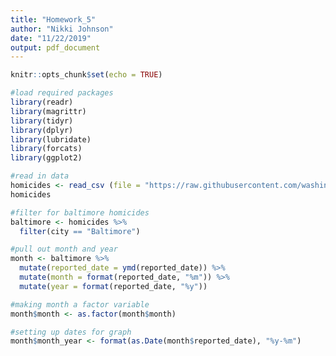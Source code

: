 ```yaml
---
title: "Homework_5"
author: "Nikki Johnson"
date: "11/22/2019"
output: pdf_document
---
```


```r
knitr::opts_chunk$set(echo = TRUE)
```

```r
#load required packages
library(readr)
library(magrittr)
library(tidyr)
library(dplyr)
library(lubridate)
library(forcats)
library(ggplot2)

#read in data
homicides <- read_csv (file = "https://raw.githubusercontent.com/washingtonpost/data-homicides/master/homicide-data.csv")
homicides

#filter for baltimore homicides
baltimore <- homicides %>%
  filter(city == "Baltimore")

#pull out month and year
month <- baltimore %>%
  mutate(reported_date = ymd(reported_date)) %>%
  mutate(month = format(reported_date, "%m")) %>%
  mutate(year = format(reported_date, "%y"))

#making month a factor variable
month$month <- as.factor(month$month)

#setting up dates for graph
month$month_year <- format(as.Date(month$reported_date), "%y-%m")
```

